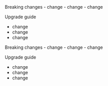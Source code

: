 
<PackageUpgrade packageName="jazz-browser" version="0.8.25">
Breaking changes
- change
- change
- change

Upgrade guide
  - change
  - change
  - change
</PackageUpgrade>


<PackageUpgrade packageName="jazz-browser" version="0.8.25">
Breaking changes
  - change
  - change
  - change

Upgrade guide
  - change
  - change
  - change
</PackageUpgrade>
